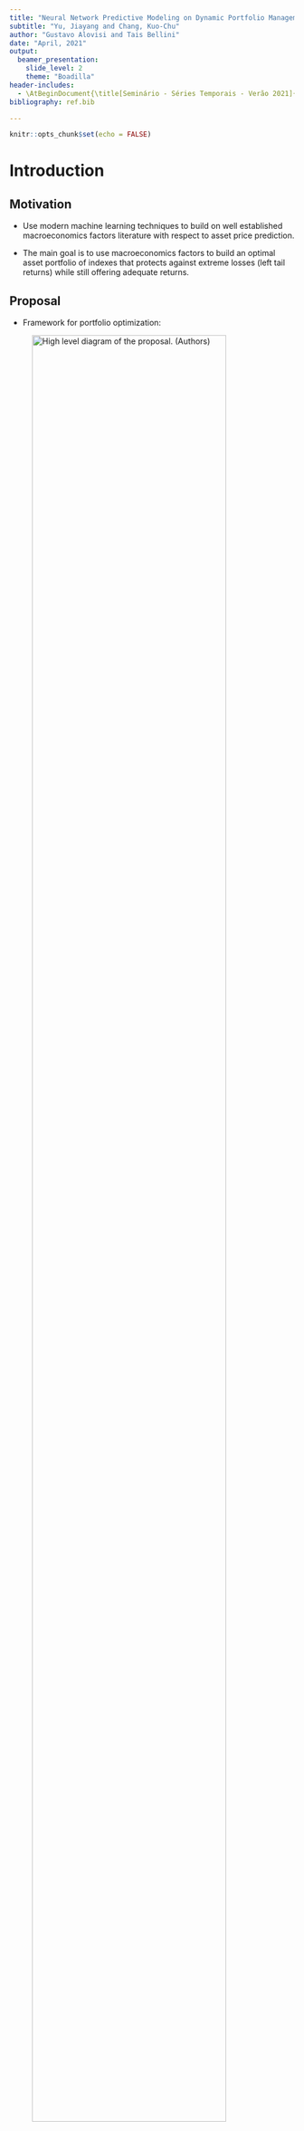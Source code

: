 ```yaml
---
title: "Neural Network Predictive Modeling on Dynamic Portfolio Management"
subtitle: "Yu, Jiayang and Chang, Kuo-Chu"
author: "Gustavo Alovisi and Tais Bellini"
date: "April, 2021"
output: 
  beamer_presentation:
    slide_level: 2
    theme: "Boadilla"
header-includes:
  - \AtBeginDocument{\title[Seminário - Séries Temporais - Verão 2021]{Neural Network Predictive Modeling on Dynamic Portfolio Management}}
bibliography: ref.bib

---
```


```r
knitr::opts_chunk$set(echo = FALSE)
```

# Introduction

## Motivation

- Use modern machine learning techniques to build on well established macroeconomics factors literature with respect to asset price prediction.

- The main goal is to use macroeconomics factors to build an optimal asset portfolio of indexes that protects against extreme losses (left tail returns) while still offering adequate returns.

## Proposal

- Framework for portfolio optimization:

![High level diagram of the proposal. (Authors)](img/ProposalSeminario.png){width=90%}


# Fundamentals

## GARCH

- In order to model each univariate macroeconomic factor volatility, a GARCH(1,1) model is proposed. 

- Volatility is modeled using a GARCH(1,1) because the majority of financial assets share common 'stylized facts':
  - Heavy Tails: the distribution of returns usually shows heavier tails than Normal or t distribution: extreme losses or gains aren't that rare. 
  - Gain/Loss Asymmetry: large downturn in assets prices do not necessarily reflect equally large upturns. 
  - Volatility Clustering: high volatility events tends to cluster over time. Economic crisis. 
- Thus, using simple asset's standard deviation as a risk measure can be problematic.

## Pair Copula and Dependence Modeling

- GARCH(1,1) model is able to capture univariate volatility. However, it is well known that dependence between financial assets exist.
- During crisis, financial assets exhibits different dependence structures with respect to normal or bullish market conditions: they tend to have a very correlated loss dynamic. 
- Copula-GARCH models are able to capture the multivariate assets dependence while multivariate probability function estimation is not needed. 

## More about copula

- The main advantage of using copulas is that it allows separating the marginal assets distribution (here modeled using GARCH) from the dependence structure. Then, different dependence behaviors can be captured by different copula functions. 

\begin{theorem}
Let $F$ be an n-dimensional distribution function with margins $F_1,...F_n$. Then there exists an n-copula $C$ such that for all $y \in R^n$, \begin{equation}
F(y_1,...,y_n) = C(F_1(y_1),...,F_n(y_n)).
\end{equation} Furthermore, if $F_1,...F_n$ are continuous, then $C$ is unique.
\end{theorem}

## More about copula
\begin{corollary}
Let $f$ be the multivariate probability density function the probability distribution $F$ and $f_1,...,f_n$ the univariate probability density functions of the margins $F_1,...,F_n$. The copulas density function of an n-copula $C$ is the function c: $U[0,1]^n \mapsto [0,\infty)$ such that \begin{equation}
      c(u_1,...,u_n)= \frac{\partial^n C(u_1,...,u_n)}{\partial u_1,...,\partial u_n} =                \frac{f(y_1,...,y_n)}{\prod^{n}_{i=1}f_i(y_i)}.
\end{equation}
\end{corollary}

## How this all connects

Using theorems above, the conditional joint distribution can be decomposed, given previous information set, into conditional marginal distributions and conditional copulas. For $t \in (1,...,T)$ let $Y_t|I_{t-1} \sim F(.|I_{t-1})$ and $Y_{i,t}|I_{t-1} \sim F_i(.|I_{t-1})$, then \begin{equation}
F(y|I_{t-1}) = C(F_1(y_1|I_{t-1}),..., F_n(y_n|I_{t-1})|I_{t-1})
\end{equation}

Then, from the GARCH(1,1) model, we incorporate equation (VER) to the multivariate copula and the white-noise term ${z_t}$ can be derived from the copula structure: \begin{equation}
z_t|I_{t-1} \sim F_{z,t} = C_t(F_{1,t}, ... , F_{n,t}) \end{equation} where $z_t$ can then be estimated from \begin{equation}
\frac{R_t - \mu}{\sigma_t|I_{t-1}} \end{equation}

## Pair Copula (PCC)

- Different copula functions captures different kinds of dependence. 
- t-copula is symmetrical and captures both upper and lower tail dependence. Clayton copula captures lower tail, etc. 
- Computation requirements to estimate multivariate copula parameters increases with dimension of time-series. 
- However, multivariate joint density can be written as a product of pair copula on different conditional distributions.
- Copula parameters are then estimated with log-likelihood optimization along de layers of pair copula trees. 
- Final model is the one that optimizes AIC. 

## Neural Networks

- The advantage of using deep neural networks for financial forecasting, as opposed to linear models such as ARIMA, is that they can approximate the relationship between input data and predicted outputs, even in highly complex and correlated scenarios. 

- Most of the studies with neural network use the historical data of the financial assets to explore the hidden relationship between them.

## The Economic Factor-Based Predictive Model (EFPM) {.allowframebreaks}

- This proposal uses neural networks to explore the relationships between macroeconomic factors and financial assets returns.

- A feedforward neural network with one hidden layer and one output layer that takes the simulation of 11 major macroeconomic factors as input and produces the return of 6 vehicle investment assets.
 
- The network maps the input to the output using the function below, where $\phi$ is the sigmoid function $\left(\frac{e^x}{1+e^x}\right)$ and $\alpha$ is a bias term:

$$\hat{y_i} = \phi_{output}\left(\alpha_1 + \sum_{k \rightarrow output}{w_{k,output}\phi\left(\alpha_k+\sum_{j \rightarrow k}w_{jk}x_{ij}\right)}\right)$$

- Find the optimal weights $w_{k,output}$ and $w_{jk}$ minimizing the SSE using gradient descent to iteractively update $w_{jk} \rightarrow w_{jk} - \eta\frac{\partial SSE}{\partial w_{jk}}$ where $\eta$ is the learning rate that controls the size of the step. 

![Sample of trained neural network. @Yu2020](img/neural_network.png){width=80%}

## Mean CVaR

- Traditional portfolio optimization follows Markowitz mean-variance model. 
- As mentioned earlier, there's a need to model lower tail risk. New risk measures introduced. 
- VaR (Value at Risk): VaR is defined as $VaR_{\beta}(w) = min(l \in R: \psi(w,l) \ge \beta)$. It can be interpreted as the loss at the $\beta$ percentile. However, VaR has some limitations (not coherent, difficult to apply in a portfolio optimization problem). 
- CVaR (Conditional Value at Risk): CVaR is defined as \begin{equation} CVaR_\beta(w) = \frac{1}{1-\beta}\int_{f(w,y)\ge VaR_{\beta(w)}}f(w,y)p(y)dy, \end{equation} where $y$ represents returns with density $p(y)$ and $f(w,y)$ is a loss function. It can be interpreted as the mean loss from VaR to $-\infty$. 
- CVaR is a coherent risk measure and the optimization w.r.t to a portfolio is well defined and easier to be done. 

## Mean-CVaR portfolio optimization

- An easier discretized version function can be used to calculate $CVaR_\beta$ approximating the integral above: \begin{equation}
F_\beta(w,l) = l + \frac{1}{q(1+\beta)}\sum^{q}_{k = 1}[f(w, y_k)-l]^{+}.\end{equation} Minimizing CVaR is thus the equivalent of minimizing $F_\beta(w,l)$. The final mean-CVaR portfolio optimization is then defined as: 
\begin{equation}
min_{w \in W} F_\beta(w,l) = l + \frac{1}{q(1+\beta)}\sum^{q}_{k = 1}S_k 
s.t. S_k \ge f(w, y_k) - l = -w^Ty_k - l 
S_k \ge 0
\sum^{N}_{i=1}w_i = 1
w^Ty \ge \mu_0
\end{equation} where $S_k$ is an auxiliary term to approximate $[f(w,y_k)-l]^+$ so that the optimization can be solved as a Linear Programming problem (Simplex or Interior Point).

# Methodology

## Neural Net-Based Pair Copula GARCH Portfolio Optimization Framework

![Process workflow diagram. @Yu2020](img/workflow.png){width=70%}

## Data Collection

- Table of investment funds
- table of macroeconomic factors

## Training and testing

- Benchamarking

# Results

## References {.allowframebreaks}
